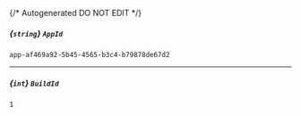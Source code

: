 {/* Autogenerated DO NOT EDIT  */}
##### *{`string`}* `AppId`
`app-af469a92-5b45-4565-b3c4-b79878de67d2`

---
##### *{`int`}* `BuildId`
`1`

